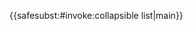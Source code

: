 {{<includeonly>safesubst:</includeonly>#invoke:collapsible list|main}}<noinclude>
{{collapsible list
 |framestyle = <!--（選填）-->
 |titlestyle = <!--（選填）-->
 |title = 
 |liststyle  = <!--（選填）-->
 | [1 = ]      <!--（列表中的第一項目，其中「1 =」可不填）-->
 | [2 = ]      <!--（列表中的第二項目）-->
 | [3 = ]      <!--（列表中的第三項目）--->
 | ...
}}
{{documentation}}
<!-- Categories go on the /doc subpage, and interwikis go on Wikidata. -->
</noinclude>